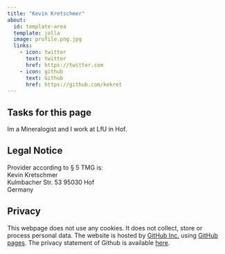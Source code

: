 ```yaml
---
title: "Kevin Kretschmer"
about:
  id: template-area
  template: jolla
  image: profile.png.jpg
  links:
    - icon: twitter
      text: twitter
      href: https://twitter.com
    - icon: github
      text: Github
      href: https://github.com/kekret
---
```


## Tasks for this page

:::{#template-area}

Im a Mineralogist and I work at LfU in Hof. 

:::

## Legal Notice

Provider according to § 5 TMG is:  
Kevin Kretschmer  
Kulmbacher Str. 53
95030 Hof  
Germany  


## Privacy

This webpage does not use any cookies. It does not collect, store or process personal data. The website is hosted by [GitHub Inc.](https://github.com/){target="_blank"} using [GitHub pages](https://docs.github.com/en/pages/getting-started-with-github-pages/about-github-pages){target="_blank"}. The privacy statement of Github is available [here](https://docs.github.com/en/site-policy/privacy-policies/github-privacy-statement){target="_blank"}. 
